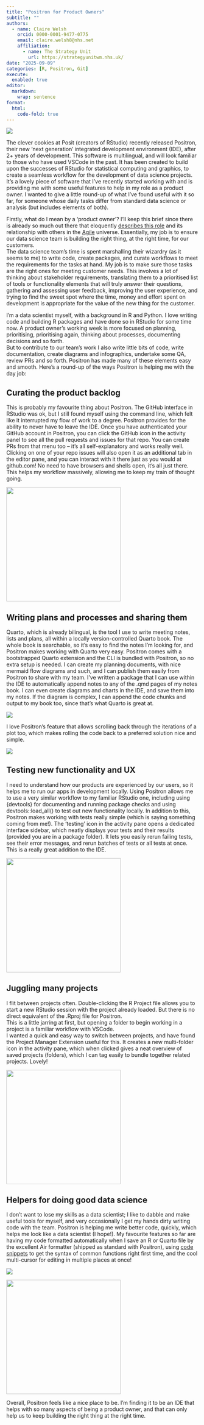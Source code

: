 ```yaml
---
title: "Positron for Product Owners"
subtitle: ""
authors:
  - name: Claire Welsh
    orcid: 0000-0001-9477-0775
    email: claire.welsh8@nhs.net
    affiliation:
      - name: The Strategy Unit
        url: https://strategyunitwm.nhs.uk/
date: "2025-09-09"
categories: [R, Positron, Git]
execute: 
  enabled: true
editor: 
  markdown: 
    wrap: sentence
format:
  html:
    code-fold: true
---
```

![](img/PST-Blog-PositronforProductOwners-A.jpg){fig-alt="A data scientist working and an inset of the Positron IDE"}

The clever cookies at Posit (creators of RStudio) recently released Positron, their new ‘next generation’ integrated development environment (IDE), after 2+ years of development. 
 This software is multilingual, and will look familiar to those who have used VSCode in the past. 
 It has been created to build upon the successes of RStudio for statistical computing and graphics, to create a seamless workflow for the development of data science projects. 
 It’s a lovely piece of software that I’ve recently started working with and is providing me with some useful features to help in my role as a product owner. 
 I wanted to give a little round-up of what I’ve found useful with it so far, for someone whose daily tasks differ from standard data science or analysis (but includes elements of both).

Firstly, what do I mean by a ‘product owner’? 
I’ll keep this brief since there is already so much out there that eloquently [describes this role](https://www.scrum.org/resources/what-is-a-product-owner) and its relationship with others in the [Agile](https://agilealliance.org/agile101/) universe.  Essentially, my job is to ensure our data science team is building the right thing, at the right time, for our customers.  
The data science team’s time is spent marshalling their wizardry (as it seems to me) to write code, create packages, and curate workflows to meet the requirements for the tasks at hand. My job is to make sure those tasks are the right ones for meeting customer needs. This involves a lot of thinking about stakeholder requirements, translating them to a prioritised list of tools or functionality elements that will truly answer their questions, gathering and assessing user feedback, improving the user experience, and trying to find the sweet spot where the time, money and effort spent on development is appropriate for the value of the new thing for the customer.

I’m a data scientist myself, with a background in R and Python. 
I love writing code and building R packages and have done so in RStudio for some time now. A product owner’s working week is more focused on planning, prioritising, prioritising again, thinking about processes, documenting decisions and so forth.  
But to contribute to our team’s work I also write little bits of code, write documentation, create diagrams and infographics, undertake some QA, review PRs and so forth. 
Positron has made many of these elements easy and smooth. Here’s a round-up of the ways Positron is helping me with the day job:

## Curating the product backlog

This is probably my favourite thing about Positron. 
The GitHub interface in RStudio was ok, but I still found myself using the command line, which felt like it interrupted my flow of work to a degree. Positron provides for the ability to never have to leave the IDE. 
Once you have authenticated your GitHub account in Positron, you can click the GitHub icon in the activity panel to see all the pull requests and issues for that repo. 
You can create PRs from that menu too – it’s all self-explanatory and works really well. 
Clicking on one of your repo issues will also open it as an additional tab in the editor pane, and you can interact with it there just as you would at github.com! 
No need to have browsers and shells open, it’s all just there. 
This helps my workflow massively, allowing me to keep my train of thought going.

![](img/image1-391x1024.png){fig-alt="Screenshot of the Positron IDE Source Control panel" width="300"}
 
## Writing plans and processes and sharing them

Quarto, which is already bilingual, is the tool I use to write meeting notes, lists and plans, all within a locally version-controlled Quarto book. 
The whole book is searchable, so it’s easy to find the notes I’m looking for, and Positron makes working with Quarto very easy. Positron comes with a bootstrapped Quarto extension and the CLI is bundled with Positron, so no extra setup is needed. 
I can create my planning documents, with nice mermaid flow diagrams and such, and I can publish them easily from Positron to share with my team. 
I’ve written a package that I can use within the IDE to automatically append notes to any of the .qmd pages of my notes book. 
I can even create diagrams and charts in the IDE, and save them into my notes. 
If the diagram is complex, I can append the code chunks and output to my book too, since that’s what Quarto is great at. 

![](img/image2.png){fig-alt="Screenshot of the Positron IDE showing a Quarto document"}

I love Positron’s feature that allows scrolling back through the iterations of a plot too, which makes rolling the code back to a preferred solution nice and simple. 

![](img/image3.png){fig-alt="Screenshot of the Positron IDE plotting pane"}

## Testing new functionality and UX

I need to understand how our products are experienced by our users, so it helps me to run our apps in development locally. 
Using Positron allows me to use a very similar workflow to my familiar RStudio one, including using {devtools} for documenting and running package checks and using devtools::load_all() to test out new functionality locally.  In addition to this, Positron makes working with tests really simple (which is saying something coming from me!). 
The ‘testing’ icon in the activity pane opens a dedicated interface sidebar, which neatly displays your tests and their results (provided you are in a package folder). 
It lets you easily rerun failing tests, see their error messages, and rerun batches of tests or all tests at once. 
This is a really great addition to the IDE.

![](img/image4.png){fig-alt="Screenshot of the Positron IDE testing pane" width="300"}

## Juggling many projects

I flit between projects often. 
Double-clicking the R Project file allows you to start a new RStudio session with the project already loaded. 
But there is no direct equivalent of the .Rproj file for Positron.  
This is a little jarring at first, but opening a folder to begin working in a project is a familiar workflow with VSCode.  
I wanted a quick and easy way to switch between projects, and have found the Project Manager Extension useful for this. 
It creates a new multi-folder icon in the activity pane, which when clicked gives a neat overview of saved projects (folders), which I can tag easily to bundle together related projects. Lovely!

![](img/image5.jpg){fig-alt="Screenshot of the Positron IDE Extension Marketplace" width="300"}

## Helpers for doing good data science

I don’t want to lose my skills as a data scientist; I like to dabble and make useful tools for myself, and very occasionally I get my hands dirty writing code with the team. Positron is helping me write better code, quickly, which helps me look like a data scientist (I hope!). 
My favourite features so far are having my code formatted automatically when I save an R or Quarto file by the excellent Air formatter (shipped as standard with Positron), using [code snippets](https://positron.posit.co/migrate-rstudio-code.html#r-snippets) to get the syntax of common functions right first time, and the cool multi-cursor for editing in multiple places at once!
 
![](img/image6.png){fig-alt="Screenshot of the Positron settings.json file"}

![](img/Untitled-design.gif){fig-alt="Animation showing the use of multicursor functionality" width="300"}

Overall, Positron feels like a nice place to be. 
I’m finding it to be an IDE that helps with so many aspects of being a product owner, and that can only help us to keep building the right thing at the right time.

